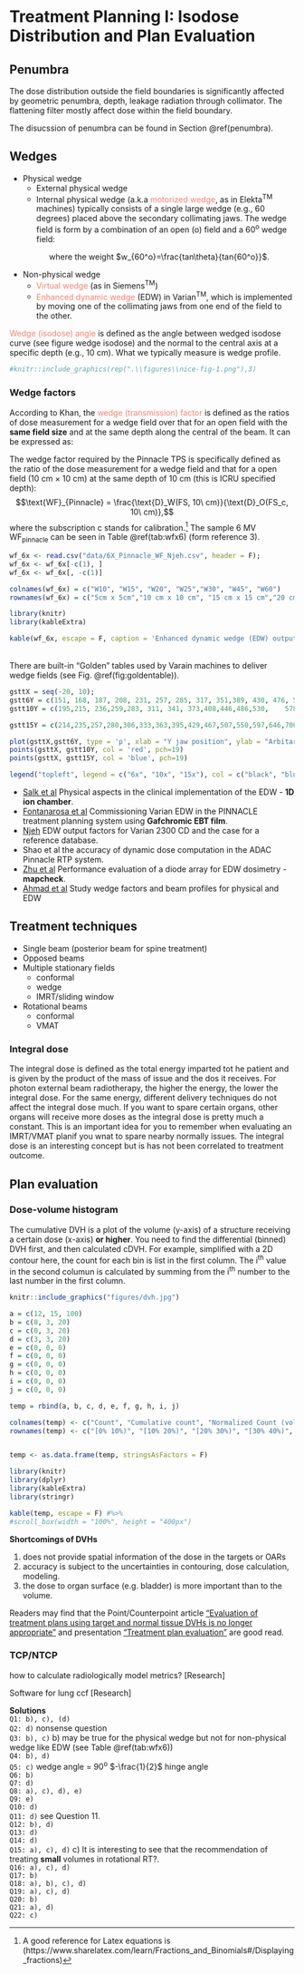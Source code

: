 # Treatment Planning I: Isodose Distribution and Plan Evaluation {#planning1}

## Penumbra 

The dose distribution outside the field boundaries is significantly affected by geometric penumbra, depth, leakage radiation through collimator. The flattening filter mostly affect dose within the field boundary.

The disucssion of penumbra can be found in Section \@ref(penumbra). 

## Wedges {#wedges}

- Physical wedge
    * External physical wedge
    * Internal physical wedge (a.k.a <font color="Salmon">motorized wedge</font>, as in Elekta^TM^ machines) typically consists of a single large wedge (e.g., 60 degrees) placed above the secondary collimating jaws. The wedge field is form by a combination of an open (o) field and a 60^o^ wedge field:
    
\begin{equation}
D_{\theta}=w_{O}D_{O} + w_{60^o}D_{60^o},
(\#eq:mwedge)
\end{equation}
$\quad\quad\quad\quad$ where the weight $w_{60^o}=\frac{tan\theta}{tan{60^o}}$. 

- Non-physical wedge 
    * <font color="Salmon">Virtual wedge</font> (as in Siemens^TM^)
    * <font color="Salmon">Enhanced dynamic wedge</font> (EDW) in Varian^TM^, which is implemented by moving one of the collimating jaws from one end of the field to the other. 
    
<font color="Salmon">Wedge (isodose) angle</font> is defined as the angle between wedged isodose curve (see figure wedge isodose) and the normal to the central axis at a specific depth (e.g., 10 cm). What we typically measure is wedge profile. 
```r
#knitr::include_graphics(rep(".\\figures\\nice-fig-1.png"),3)
```

### Wedge factors {#wf}

According to Khan, the <font color="Salmon">wedge (transmission) factor</font> is defined as the ratios of dose measurement for a wedge field over that for an open field with the **same field size** and at the same depth along the central of the beam. It can be expressed as:

\begin{equation}
\text{WF}=\frac{\text{D}_W(FS,d)}{\text{D}_O(FS,d)}.
\end{equation}

The wedge factor required by the Pinnacle TPS is specifically defined as the ratio of the dose measurement for a wedge field and that for a open field (10 cm $\times$ 10 cm) at the same depth of 10 cm (this is ICRU specified depth): $$\text{WF}_{Pinnacle} = \frac{\text{D}_W(FS, 10\ cm)}{\text{D}_O(FS_c, 10\ cm)},$$ where the subscription c stands for calibration.[^latex] The sample 6 MV WF~pinnacle~ can be seen in Table \@ref(tab:wfx6) (form reference 3). 

[^latex]:
A good reference for Latex equations is (https://www.sharelatex.com/learn/Fractions_and_Binomials#/Displaying_fractions)

```r

wf_6x <- read.csv("data/6X_Pinnacle_WF_Njeh.csv", header = F);
wf_6x <- wf_6x[-c(1), ]
wf_6x <- wf_6x[, -c(1)]

colnames(wf_6x) = c("W10", "W15", "W20", "W25","W30", "W45", "W60")
rownames(wf_6x) = c("5cm x 5cm","10 cm x 10 cm", "15 cm x 15 cm","20 cm x 20 cm")

library(knitr)
library(kableExtra)

kable(wf_6x, escape = F, caption = 'Enhanced dynamic wedge (EDW) output factors for a 6X beam')
```
<br/>
There are built-in "Golden" tables used by Varain machines to deliver wedge fields (see Fig. \@ref(fig:goldentable)). 

```r

gsttX = seq(-20, 10);
gstt6Y = c(151, 168, 187, 208, 231, 257, 285, 317, 351,389, 430, 476, 526, 581, 641, 707, 780, 859, 946, 1041, 1145, 1259, 1383, 1519, 1669, 1831, 2009, 2202, 2415, 2645, 2898)/1000;
gstt10Y = c(195,215, 236,259,283, 311, 341, 373,408,446,486,530,    578, 630,686, 746, 811, 881, 958, 1040, 1128, 1223, 1325, 1436, 1556, 1683, 1822, 1970, 2130, 2302, 2487)/1000;

gstt15Y = c(214,235,257,280,306,333,363,395,429,467,507,550,597,646,700,758,820,886,957,1034,1116,1204,1298,1400,1508,1624,1748,1880,2023,2174,2337)/1000;

plot(gsttX,gstt6Y, type = 'p', xlab = "Y jaw position", ylab = "Arbitary unit?", pch=19)
points(gsttX, gstt10Y, col = 'red', pch=19)
points(gsttX, gstt15Y, col = 'blue', pch=19)

legend("topleft", legend = c("6x", "10x", "15x"), col = c("black", "blue", "red"), pch = 19)
```


* [Salk et al](http://www.uni-ulm.de/~jsalk/edw/edw.pdf) Physical aspects in the clinical implementation of the EDW - **1D ion chamber**.
* [Fontanarosa et al](https://www.ncbi.nlm.nih.gov/pubmed/19928081) Commissioning Varian EDW in the PINNACLE treatment planning system using **Gafchromic EBT film**.
* [Njeh](http://onlinelibrary.wiley.com/doi/10.1120/jacmp.v16i5.5498/full) EDW output factors for Varian 2300 CD and the case for a reference database.
* Shao et al the accuracy of dynamic dose computation in the ADAC Pinnacle RTP system.
* [Zhu et al](http://onlinelibrary.wiley.com/doi/10.1118/1.598019/epdf) Performance evaluation of a diode array for EDW dosimetry - **mapcheck**.
* [Ahmad et al](http://www.jmp.org.in/article.asp?issn=0971-6203;year=2010;volume=35;issue=1;spage=33;epage=41;aulast=Ahmad) Study wedge factors and beam profiles for physical and EDW
 
 
## Treatment techniques

- Single beam (posterior beam for spine treatment)
- Opposed beams 
- Multiple stationary fields
    - conformal
    - wedge
    - IMRT/sliding window
- Rotational beams
    - conformal
    - VMAT

### Integral dose

The integral dose is defined as the total energy imparted tot he patient and is given by the product of the mass of issue and the dos it receives. For photon external beam radiotherapy, the higher the energy, the lower the integral dose. For the same energy, different delivery techniques do not affect the integral dose much. If you want to spare certain organs, other organs will receive more doses as the integral dose is pretty much a constant. This is an important idea for you to remember  when evaluating an IMRT/VMAT planif you wnat to spare nearby normally issues. The integral dose is an interesting concept but is has not been correlated to treatment outcome.
    
## Plan evaluation

### Dose-volume histogram

The cumulative DVH is a plot of the volume (y-axis) of a structure receiving a certain dose (x-axis) **or higher**. You need to find the differential (binned) DVH first, and then calculated cDVH. For example, simplified with a 2D contour here, the count for each bin is list in the first column. The i^th^ value in the second columun is calculated by summing from the i^th^ number to the last number in the first column.  

```r
knitr::include_graphics("figures/dvh.jpg")
```

```r
a = c(12, 15, 100)
b = c(0, 3, 20)
c = c(0, 3, 20)
d = c(3, 3, 20)
e = c(0, 0, 0)
f = c(0, 0, 0)
g = c(0, 0, 0)
h = c(0, 0, 0)
i = c(0, 0, 0)
j = c(0, 0, 0)

temp = rbind(a, b, c, d, e, f, g, h, i, j)

colnames(temp) <- c("Count", "Cumulative count", "Normalized Count (volume)")
rownames(temp) <- c("[0% 10%)", "[10% 20%)", "[20% 30%)", "[30% 40%)", "[40% 50%)", "[50% 60%)", "[60% 70%)", "[70% 80%)", "[80% 90%)", "[90% 100%]")


temp <- as.data.frame(temp, stringsAsFactors = F)

library(knitr)
library(dplyr)
library(kableExtra)
library(stringr)

kable(temp, escape = F) #%>%
#scroll_box(width = "100%", height = "400px")
```


**Shortcomings of DVHs**

1. does not provide spatial information of the dose in the targets or OARs
2. accuracy is subject to the uncertainties in contouring, dose calculation, modeling. 
3. the dose to organ surface (e.g. bladder) is more important than to the volume.

Readers may find that the Point/Counterpoint article ["Evaluation of treatment plans using target and normal tissue DVHs is no longer appropriate"](https://aapm.onlinelibrary.wiley.com/doi/full/10.1118/1.4903902) and presentation ["Treatment plan evaluation"](https://www.sasro.ch/sites/default/files/sasro/SRO-continuos/TPSevaulation.pdf) are good read.

### TCP/NTCP

how to calculate radiologically model metrics? [Research]

Software for lung ccf [Research]


**Solutions**  
`Q1: b), c), (d)`  
`Q2: d)` nonsense question  
`Q3: b), c)` b) may be true for the physical wedge but not for non-physical wedge like EDW (see Table  \@ref(tab:wfx6))  
`Q4: b), d)`  
`Q5: c)`  wedge angle = 90^o^ $-\frac{1}{2}$ hinge angle  
`Q6: b)`  
`Q7: d)`  
`Q8: a), c), d), e)`  
`Q9: e)`   
`Q10: d)`   
`Q11: d)` see Question 11.   
`Q12: b), d)`    
`Q13: d)`  
`Q14: d)`  
`Q15: a), c), d)` c) It is interesting to see that the recommendation of treating **small** volumes in rotational RT?.   
`Q16: a), c), d)`  
`Q17: b)`  
`Q18: a), b), c), d)`  
`Q19: a), c), d)`   
`Q20: b)`  
`Q21: a), d)`   
`Q22: c)`  